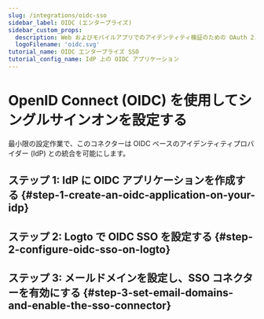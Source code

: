 ```yaml
---
slug: /integrations/oidc-sso
sidebar_label: OIDC (エンタープライズ)
sidebar_custom_props:
  description: Web およびモバイルアプリでのアイデンティティ検証のための OAuth 2.0 に基づいた最新のプロトコル。
  logoFilename: 'oidc.svg'
tutorial_name: OIDC エンタープライズ SSO
tutorial_config_name: IdP 上の OIDC アプリケーション
---
```




# OpenID Connect (OIDC) を使用してシングルサインオンを設定する

最小限の設定作業で、このコネクターは OIDC ベースのアイデンティティプロバイダー (IdP) との統合を可能にします。

<GuideTip />

## ステップ 1: IdP に OIDC アプリケーションを作成する \{#step-1-create-an-oidc-application-on-your-idp}

<Step1 />

## ステップ 2: Logto で OIDC SSO を設定する \{#step-2-configure-oidc-sso-on-logto}

<Step2 />

## ステップ 3: メールドメインを設定し、SSO コネクターを有効にする \{#step-3-set-email-domains-and-enable-the-sso-connector}

<Step3 />

